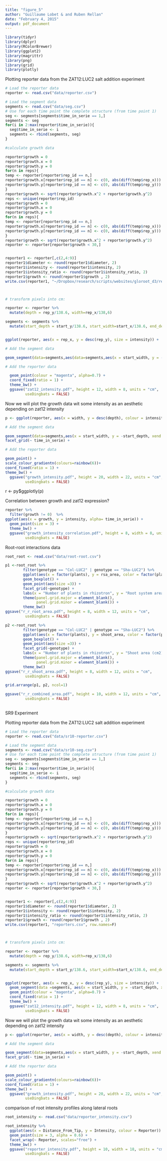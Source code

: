 ```yaml
---
title: "figure_5"
author: "Guillaume Lobet & and Ruben Rellan"
date: "February 4, 2015"
output: pdf_document
---
```


```r
library(tidyr)
library(dplyr)
library(RColorBrewer)
library(ggplot2)
library(magrittr)
library(png)
library(grid)
library(plotly)

```



Plotting reporter data from the ZAT12:LUC2 salt addition experiment


```r
# Load the reporter data
reporter <- read.csv("data/reporter.csv")

# Load the segment data
segments <- read.csv("data/seg.csv")
# Use for each time point the complete structure (from time point 1)
seg <- segments[segments$time_in_serie == 1,]
segments <- seg
for(i in 2:max(reporter$time_in_serie)){
  seg$time_in_serie <- i
  segments <- rbind(segments, seg)
}

#calculate growth data

reporter$growth = 0
reporter$growth.x = 0
reporter$growth.y = 0
for(n in reps){
temp <- reporter[reporter$rep_id == n,]
reporter$growth.x[reporter$rep_id == n] <- c(0, abs(diff(temp$rep_x)))
reporter$growth.y[reporter$rep_id == n] <- c(0, abs(diff(temp$rep_y)))
}
reporter$growth <- sqrt(reporter$growth.x^2 + reporter$growth.y^2)
reps <- unique(reporter$rep_id)
reporter$growth = 0
reporter$growth.x = 0
reporter$growth.y = 0
for(n in reps){
temp <- reporter[reporter$rep_id == n,]
reporter$growth.x[reporter$rep_id == n] <- c(0, abs(diff(temp$rep_x)))
reporter$growth.y[reporter$rep_id == n] <- c(0, abs(diff(temp$rep_y)))
}
reporter$growth <- sqrt(reporter$growth.x^2 + reporter$growth.y^2)
reporter <- reporter[reporter$growth < 30,]


reporter1 <- reporter[,c(2,4:9)]
reporter1$diameter <- round(reporter1$diameter, 2)
reporter1$intensity <- round(reporter1$intensity, 2)
reporter1$intensity_ratio <- round(reporter1$intensity_ratio, 2)
reporter1$growth <- round(reporter1$growth , 2)
write.csv(reporter1, "~/Dropbox/research/scripts/websites/gloroot_d3/reporters.csv", row.names=F)



# transform pixels into cm:

reporter <- reporter %>%
  mutate(depth = rep_y/138.6, width=rep_x/138,6)

segments <- segments %>%
  mutate(start_depth = start_y/138.6, start_width=start_x/138.6, end_depth = end_y/138.6, end_width=end_x/138.6)


ggplot(reporter, aes(x = rep_x, y = desc(rep_y), size = intensity)) +

# Add the segment data

geom_segment(data=segments,aes(data=segments,aes(x = start_width, y = -start_depth, xend = end_width, yend = -end_depth), size=0.5, colour="grey", show_guide=F) + facet_grid(~ time_in_serie) +

# Add the reporter data

  geom_point(colour = "magenta", alpha=0.7) +
  coord_fixed(ratio = 1) +
  theme_bw() +
  ggsave("zat12_intensity.pdf", height = 12, width = 8, units = "cm", 
         useDingbats = FALSE)

```


Now we will plot the growth data wit some intensity as an aesthetic depending on zat12 intensity

```r


p <- ggplot(reporter, aes(x = width, y = desc(depth), colour = intensity)) +

# Add the segment data

geom_segment(data=segments,aes(x = start_width, y = -start_depth, xend = end_width, yend = -end_depth), size=0.5, colour="grey", show_guide=F) +
facet_grid(~ time_in_serie) +

# Add the reporter data

geom_point() +
scale_colour_gradientn(colours=rainbow(6))+
coord_fixed(ratio = 1) +
theme_bw() +
  ggsave("growth_intensity.pdf", height = 20, width = 22, units = "cm", 
         useDingbats = FALSE)


```

r <- py$ggplotly(p)

Correlation between growth and zat12 expression?

```r
reporter %>%
  filter(growth != 0)  %>%
ggplot(aes(x = growth, y = intensity, alpha= time_in_serie)) +
  geom_point(size = 3) +
  theme_bw() +
  ggsave("growth_intensity_correlation.pdf", height = 8, width = 8, units = "cm", 
         useDingbats = FALSE)

```


Root-root interactions data

```r
root_root <- read.csv("data/root-root.csv")

p1 <-root_root %>%
        filter(genotype == "Col-LUC2" | genotype == "Sha-LUC2") %>%
        ggplot(aes(x = factor(plants), y = rsa_area, color = factor(plants))) +
        geom_boxplot() +
        geom_point(aes(size =3)) +
        facet_grid(~genotype) +
        labs(x = "Number of plants in rhizotron", y = "Root system area (cm2)") +
        theme(panel.grid.major = element_blank(), 
              panel.grid.minor = element_blank()) +
        theme_bw() 
ggsave("r_r_root_area.pdf", height = 8, width = 12, units = "cm", 
         useDingbats = FALSE)

p2 <-root_root %>%
        filter(genotype == "Col-LUC2" | genotype == "Sha-LUC2") %>%
        ggplot(aes(x = factor(plants), y = shoot_area, color = factor(plants))) +
        geom_boxplot() +
        geom_point(aes(size =3)) +
        facet_grid(~genotype) +
        labs(x = "Number of plants in rhizotron", y = "Shoot area (cm2)") +
        theme(panel.grid.major = element_blank(), 
              panel.grid.minor = element_blank()) +
        theme_bw()
ggsave("r_r_shoot_area.pdf", height = 8, width = 12, units = "cm", 
         useDingbats = FALSE)

grid.arrange(p1, p2, ncol=1)

ggsave("r_r_combined_area.pdf", height = 10, width = 12, units = "cm", 
         useDingbats = FALSE)
        
```


SR9 Experiment

Plotting reporter data from the ZAT12:LUC2 salt addition experiment


```r
# Load the reporter data
reporter <- read.csv("data/sr10-reporter.csv")

# Load the segment data
segments <- read.csv("data/sr10-seg.csv")
# Use for each time point the complete structure (from time point 1)
seg <- segments[segments$time_in_serie == 1,]
segments <- seg
for(i in 2:max(reporter$time_in_serie)){
  seg$time_in_serie <- i
  segments <- rbind(segments, seg)
}

#calculate growth data

reporter$growth = 0
reporter$growth.x = 0
reporter$growth.y = 0
for(n in reps){
temp <- reporter[reporter$rep_id == n,]
reporter$growth.x[reporter$rep_id == n] <- c(0, abs(diff(temp$rep_x)))
reporter$growth.y[reporter$rep_id == n] <- c(0, abs(diff(temp$rep_y)))
}
reporter$growth <- sqrt(reporter$growth.x^2 + reporter$growth.y^2)
reps <- unique(reporter$rep_id)
reporter$growth = 0
reporter$growth.x = 0
reporter$growth.y = 0
for(n in reps){
temp <- reporter[reporter$rep_id == n,]
reporter$growth.x[reporter$rep_id == n] <- c(0, abs(diff(temp$rep_x)))
reporter$growth.y[reporter$rep_id == n] <- c(0, abs(diff(temp$rep_y)))
}
reporter$growth <- sqrt(reporter$growth.x^2 + reporter$growth.y^2)
reporter <- reporter[reporter$growth < 30,]


reporter1 <- reporter[,c(2,4:9)]
reporter1$diameter <- round(reporter1$diameter, 2)
reporter1$intensity <- round(reporter1$intensity, 2)
reporter1$intensity_ratio <- round(reporter1$intensity_ratio, 2)
reporter1$growth <- round(reporter1$growth , 2)
write.csv(reporter1, "reporters.csv", row.names=F)



# transform pixels into cm:

reporter <- reporter %>%
  mutate(depth = rep_y/138.6, width=rep_x/138,6)

segments <- segments %>%
  mutate(start_depth = start_y/138.6, start_width=start_x/138.6, end_depth = end_y/138.6, end_width=end_x/138.6)


ggplot(reporter, aes(x = rep_x, y = desc(rep_y), size = intensity)) + 
  geom_segment(data =segments, aes(x = start_width, y = -start_depth, xend = end_width, yend = -end_depth), size=0.5, colour="grey", show_guide=F) +                                                                                      facet_grid(~ time_in_serie) +
  geom_point(colour = "magenta", alpha=0.7) +
  coord_fixed(ratio = 1) +
  theme_bw() +
  ggsave("zat12_intensity.pdf", height = 12, width = 8, units = "cm", 
         useDingbats = FALSE)

```


Now we will plot the growth data wit some intensity as an aesthetic depending on zat12 intensity

```r


p <- ggplot(reporter, aes(x = width, y = desc(depth), colour = intensity)) +

# Add the segment data

geom_segment(data=segments,aes(x = start_width, y = -start_depth, xend = end_width, yend = -end_depth), size=0.5, colour="grey", show_guide=F) +
facet_grid(~ time_in_serie) +

# Add the reporter data

geom_point() +
scale_colour_gradientn(colours=rainbow(6))+
coord_fixed(ratio = 1) +
theme_bw() +
  ggsave("growth_intensity.pdf", height = 20, width = 22, units = "cm", 
         useDingbats = FALSE)


```

comparison of root intensity profiles along lateral roots


```r

root_intensity <- read.csv("data/reporter_intensity.csv")

root_intensity %>%
  ggplot(aes(x = Distance_From_Tip, y = Intensity, colour = Reporter)) +
  geom_point(size = 3, alpha = 0.6) +
  facet_wrap(~ Reporter, scales="free") +
  theme_bw() +
  ggsave("reporter_intensity.pdf", height = 10, width = 18, units = "cm", 
         useDingbats = FALSE)

```

